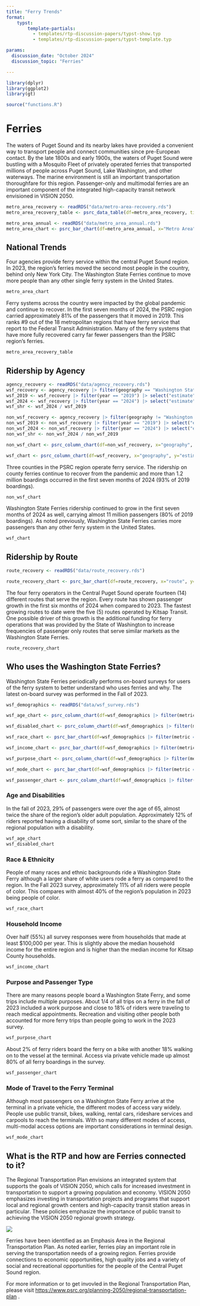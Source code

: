 ```yaml
---
title: "Ferry Trends"
format: 
    typst:
        template-partials:
          - templates/rtp-discussion-papers/typst-show.typ
          - templates/rtp-discussion-papers/typst-template.typ

params:
  discussion_date: "October 2024"
  discussion_topic: "Ferries"

---
```


```r

library(dplyr)
library(ggplot2)
library(gt)

source("functions.R")

```

# Ferries
The waters of Puget Sound and its nearby lakes have provided a convenient way to transport people and connect communities  since pre-European contact. By the late 1800s and early 1900s, the waters of Puget Sound were bustling with a Mosquito Fleet of privately operated ferries that transported millions of people across Puget Sound, Lake Washington, and other waterways. The marine environment is still an important transportation thoroughfare for this region. Passenger-only and multimodal ferries are an important component of the integrated high-capacity transit network envisioned in VISION 2050.

```r

metro_area_recovery <- readRDS("data/metro-area-recovery.rds")
metro_area_recovery_table <- psrc_data_table(df=metro_area_recovery, title="YTD Boardings by Region: January to July", lab_color = "#00A7A0", num_cols = c("Pre-Pandemic Riders", "Current Riders", "Rank"), per_cols = c("Ratio"))

metro_area_annual <- readRDS("data/metro_area_annual.rds")
metro_area_chart <- psrc_bar_chart(df=metro_area_annual, x="Metro Area", y="Annual Ridership", fill="PSRC", colors=c("#BCBEC0", "#00A7A0"), title="Annual Ferry Boardings by Region: 2023", source="Source: National Transit Database")

```

## National Trends
Four agencies provide ferry service within the central Puget Sound region. In 2023, the region's ferries moved the second most people in the country, behind only New York City. The Washington State Ferries continue to move more people than any other single ferry system in the United States. 

```r

metro_area_chart

```

\pagebreak
Ferry systems across the country were impacted by the global pandemic and continue to recover. In the first seven months of 2024, the PSRC region carried approximately 81% of the passengers that it moved in 2019. This ranks #9 out of the 18 metropolitan regions that have ferry service that report to the Federal Transit Administration. Many of the ferry systems that have more fully recovered carry far fewer passengers than the PSRC region's ferries.

```r

metro_area_recovery_table

```

\pagebreak
## Ridership by Agency
```r

agency_recovery <- readRDS("data/agency_recovery.rds")
wsf_recovery <- agency_recovery |> filter(geography == "Washington State Ferries")
wsf_2019 <- wsf_recovery |> filter(year == "2019") |> select("estimate") |> pull() |> sum()
wsf_2024 <- wsf_recovery |> filter(year == "2024") |> select("estimate") |> pull() |> sum()
wsf_shr <- wsf_2024 / wsf_2019

non_wsf_recovery <- agency_recovery |> filter(geography != "Washington State Ferries")
non_wsf_2019 <- non_wsf_recovery |> filter(year == "2019") |> select("estimate") |> pull() |> sum()
non_wsf_2024 <- non_wsf_recovery |> filter(year == "2024") |> select("estimate") |> pull() |> sum()
non_wsf_shr <- non_wsf_2024 / non_wsf_2019

non_wsf_chart <- psrc_column_chart(df=non_wsf_recovery, x="geography", y="estimate", fill="year", colors=c("#BCBEC0", "#91268F", "#F05A28", "#8CC63E", "#00A7A0"), title = "Jan-July Non-WSF Ferry Boardings", source= "Source: National Transit Database")

wsf_chart <- psrc_column_chart(df=wsf_recovery, x="geography", y="estimate", fill="year", colors=c("#BCBEC0","#91268F", "#F05A28", "#8CC63E", "#00A7A0"), title = "Jan-July WSF Ferry Boardings", source= "Source: National Transit Database")

```

Three counties in the PSRC region operate ferry service. The ridership on county ferries continue to recover from the pandemic and more than 1.2 million boardings occurred in the first seven months of 2024 (93% of 2019 boardings). 

```r

non_wsf_chart

```

Washington State Ferries ridership continued to grow in the first seven months of 2024 as well, carrying almost 11 million passengers (80% of 2019 boardings). As noted previously, Washington State Ferries carries more passengers than any other ferry system in the United States.
```r

wsf_chart

```

\pagebreak
## Ridership by Route
```r

route_recovery <- readRDS("data/route_recovery.rds") 

route_recovery_chart <- psrc_bar_chart(df=route_recovery, x="route", y="ratio", fill="operator", colors=c("#91268F", "#F05A28", "#8CC63E", "#00A7A0"), title="Ratio of 2023 to 2024 Passengers: January to June", source="Source: Ferry Operator Performance Dashboards", labels=scales::label_percent())

```

The four ferry operators in the Central Puget Sound operate fourteen (14) different routes that serve the region. Every route has shown passenger growth in the first six months of 2024 when compared to 2023. The fastest growing routes to date were the five (5) routes operated by Kitsap Transit. One possible driver of this growth is the additional funding for ferry operations that was provided by the State of Washington to increase frequencies of passenger only routes that serve similar markets as the Washington State Ferries. 

```r

route_recovery_chart

```

\pagebreak
## Who uses the Washington State Ferries?  
Washington State Ferries periodically performs on-board surveys for users of the ferry system to better understand who uses ferries and why. The latest on-board survey was performed in the Fall of 2023.

```r

wsf_demographics <- readRDS("data/wsf_survey.rds")

wsf_age_chart <- psrc_column_chart(df=wsf_demographics |> filter(metric == "Age" & variable !="Total"), x="variable", y="share", fill="metric", colors=c("#00A7A0"), title = "Age of Riders on a Washington State Ferry", source= "Source: WSF On-Board Survey, Fall 2023", labels=scales::label_percent(), legend = FALSE)

wsf_disabled_chart <- psrc_column_chart(df=wsf_demographics |> filter(metric == "Disability" & variable !="Total"), x="variable", y="share", fill="variable", colors=c("#73CFCB", "#BCBEC0"), title = "Riders with a Disability on a Washington State Ferry", source= "Source: WSF On-Board Survey, Fall 2023", labels=scales::label_percent(), legend = FALSE)

wsf_race_chart <- psrc_bar_chart(df=wsf_demographics |> filter(metric == "Race" & variable !="Total"), x="variable", y="share", fill="metric", colors=c("#C388C2"), title = "Race & Ethnicity for Riders on a Washington State Ferry", source= "Source: WSF On-Board Survey, Fall 2023", labels=scales::label_percent(), legend = FALSE)

wsf_income_chart <- psrc_bar_chart(df=wsf_demographics |> filter(metric == "Household Income" & variable !="Total"), x="variable", y="share", fill="metric", colors=c("#8CC63E"), title = "Household Income for Riders on a Washington State Ferry", source= "Source: WSF On-Board Survey, Fall 2023", labels=scales::label_percent(), legend = FALSE)

wsf_purpose_chart <- psrc_column_chart(df=wsf_demographics |> filter(metric == "Purpose" & variable !="Total"), x="variable", y="share", fill="metric", colors=c("#91268F"), title = "Reason for Trip on a Washington State Ferry", source= "Source: WSF On-Board Survey, Fall 2023", labels=scales::label_percent(), legend = FALSE)

wsf_mode_chart <- psrc_bar_chart(df=wsf_demographics |> filter(metric == "Mode" & variable !="Total"), x="variable", y="share", fill="metric", colors=c("#F05A28"), title = "Mode used to get to a Washington State Ferry", source= "Source: WSF On-Board Survey, Fall 2023", labels=scales::label_percent(), legend = FALSE)

wsf_passenger_chart <- psrc_column_chart(df=wsf_demographics |> filter(metric == "Passenger Type" & variable !="Total"), x="variable", y="share", fill="metric", colors=c("#F7A489"), title = "Types of Passengers on Washington State Ferries", source= "Source: WSF On-Board Survey, Fall 2023", labels=scales::label_percent(), legend = FALSE)


```

### Age and Disabilities
In the fall of 2023, 29% of passengers were over the age of 65, almost twice the share of the region's older adult population. Approximately 12% of riders reported having a disability of some sort, similar to the share of the regional population with a disability.

```r

wsf_age_chart
wsf_disabled_chart

```

\pagebreak
### Race & Ethnicity  
People of many races and ethnic backgrounds ride a Washington State Ferry although a larger share of white users rode a ferry as compared to the region. In the Fall 2023 survey, approximately 11% of all riders were people of color. This compares with almost 40% of the region's population in 2023 being people of color. 

```r

wsf_race_chart

```

\pagebreak
### Household Income
Over half (55%) all survey responses were from households that made at least $100,000 per year. This is slightly above the median household income for the entire region and is higher than the median income for Kitsap County households.  

```r

wsf_income_chart

```

\pagebreak
### Purpose and Passenger Type  
There are many reasons people board a Washington State Ferry, and some trips include multiple purposes. About 1/4 of all trips on a ferry in the fall of 2023 included a work purpose and close to 18% of riders were traveling to reach medical appointments. Recreation and visiting other people both accounted for more ferry trips than people going to work in the 2023 survey.  

```r

wsf_purpose_chart

```

About 2% of ferry riders board the ferry on a bike with another 18% walking on to the vessel at the terminal. Access via private vehicle made up almost 80% of all ferry boardings in the survey.  

```r

wsf_passenger_chart

```

\pagebreak
### Mode of Travel to the Ferry Terminal
Although most passengers on a Washington State Ferry arrive at the terminal in a private vehicle, the different modes of access vary widely. People use public transit, bikes, walking, rental cars, rideshare services and carpools to reach the terminals. With so many different modes of access, multi-modal access options are important considerations in terminal design.

```r

wsf_mode_chart

```

\pagebreak
## What is the RTP and how are Ferries connected to it?
The Regional Transportation Plan envisions an integrated system that supports the goals of VISION 2050, which calls for increased investment in transportation to support a growing population and economy. VISION 2050 emphasizes investing in transportation projects and programs that support local and regional growth centers and high-capacity transit station areas in particular. These policies emphasize the importance of public transit to achieving the VISION 2050 regional growth strategy.  

![](images/rtp-emphasis-areas.png){fig-align="center"}

Ferries have been identified as an Emphasis Area in the Regional Transportation Plan. As noted earlier, ferries play an important role in serving the transportation needs of a growing region. Ferries provide connections to economic opportunities, high quality jobs and a variety of social and recreational opportunities for the people of the Central Puget Sound region.  

For more information or to get invovled in the Regional Transportation Plan, please visit <https://www.psrc.org/planning-2050/regional-transportation-plan> .

